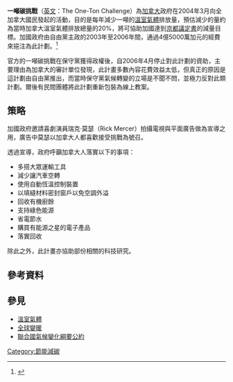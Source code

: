 '''一噸碳挑戰'''（[[英文|英文]]：The One-Ton Challenge）為[[加拿大|加拿大]]政府在2004年3月向全加拿大國民發起的活動，目的是每年減少一噸的[[溫室氣體|溫室氣體]]排放量，預估減少的量約為當時加拿大溫室氣體排放總量的20%，將可協助加國達到[[京都議定書|京都議定書]]的減量目標。加國政府由自由黨主政的2003年至2006年間，通過4億5000萬加元的經費來挹注為此計劃。<ref>{{cite web |url=http://www.ec.gc.ca/ae-ve/default.asp?lang=En&n=E0530F2A-1 |title=存档副本 |accessdate=2008-04-21 |deadurl=yes |archiveurl=https://web.archive.org/web/20110611153620/http://www.ec.gc.ca/ae-ve/default.asp?lang=En&n=E0530F2A-1 |archivedate=2011-06-11 }}</ref> 

官方的一噸碳挑戰在保守黨獲得政權後，自2006年4月停止對此計劃的資助，主要理由為加拿大的審計單位發現，此計畫多數內容花費效益太低，但真正的原因是這計劃由自由黨推出，而當時保守黨氣候轉變的立場是不聞不問，並極力反對此類計劃。爾後有民間團體將此計劃重新包裝為線上教案。

== 策略 ==

加國政府邀請喜劇演員瑞克·莫瑟（Rick Mercer）拍攝電視與平面廣告做為宣導之用，廣告中莫瑟以加拿大人都喜歡接受挑戰為號召。

透過宣導，政府呼籲加拿大人落實以下的事項：

* 多搭大眾運輸工具
* 減少讓汽車空轉
* 使用自動恆溫控制裝置
* 以填縫材料密封窗戶以免空調外溢
* 回收有機廚餘
* 支持綠色能源
* 省電節水
* 購買有能源之星的電子產品
* 落實回收

除此之外，此計畫亦協助部份相關的科技研究。

== 參考資料 ==
{{reflist}}

== 參見 ==
*[[溫室氣體|溫室氣體]]
*[[全球變暖|全球變暖]]
*[[聯合國氣候變化綱要公約|聯合國氣候變化綱要公約]]

[[Category:節能減碳|Category:節能減碳]]